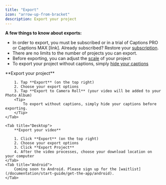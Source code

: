 ```yaml
---
title: "Export"
icon: "arrow-up-from-bracket"
description: Export your project
---
```


**A few things to know about exports:**

- In order to export, you must be subscribed or in a trial of Captions PRO or Captions MAX [link]. Already subscribed? Restore your [subscription](/documentation/start-guide/subscriptions#:~:text=Restore%20your%20subscription%20or%20sign%20in%20on%20a%20new%20device).
- There are no limits to the number of projects you can export.
- Before exporting, you can adjust the [scale](/documentation/account-and-settings/scale-and-format) of your project
- To export your project without captions, simply [hide your captions](/documentation/captions/hide-and-delete)

<Tabs>
    <Tab title="iOS">
        **Export your project**

        1. Tap **Export** (on the top right)
        2. Choose your export options
        3. Tap **Export to Camera Roll** (your video will be added to your Photo Album)
        <Tip>
            To export without captions, simply hide your captions before exporting.
        </Tip>
    </Tab>

    <Tab title="Desktop">
        **Export your video**

        1. Click **Export** (on the top right)
        2. Choose your export options
        3. Click **Export Project**
        4. After the video processes, choose your download location on your computer
    </Tab>
    <Tab title="Android">
        Coming soon to Android. Please sign up for the [waitlist](/documentation/start-guide/get-the-app/android).
    </Tab>
</Tabs>